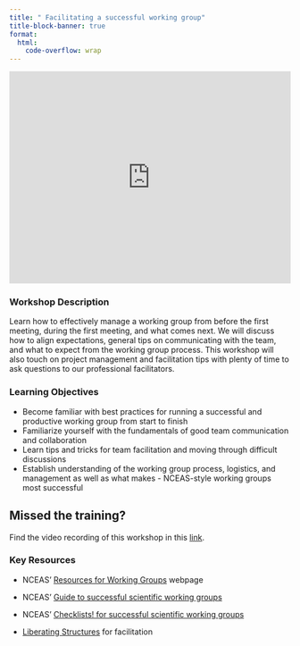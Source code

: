 ```yaml
---
title: " Facilitating a successful working group"
title-block-banner: true
format:
  html:
    code-overflow: wrap
---
```



<div style="display: flex; justify-content: center;"> 
<iframe width="560" height="380" src="https://docs.google.com/presentation/d/1VCRV2htljOrSUkW3Fvjl2rwkm-TNR-9LRn-tS2_2CGY/preview?" frameborder="0" allowfullscreen></iframe>
</div> 

### Workshop Description {.unnumbered}

Learn how to effectively manage a working group from before the first meeting, during the first meeting, and what comes next. We will discuss how to align expectations, general tips on communicating with the team, and what to expect from the working group process. This workshop will also touch on project management and facilitation tips with plenty of time to ask questions to our professional facilitators.

### Learning Objectives {.unnumbered}

-   Become familiar with best practices for running a successful and productive working group from start to finish
-   Familiarize yourself with the fundamentals of good team communication and collaboration
-   Learn tips and tricks for team facilitation and moving through difficult discussions
-   Establish understanding of the working group process, logistics, and management as well as what makes - NCEAS-style working groups most successful

:::callout-important
## Missed the training?

Find the video recording of this workshop in this [link](https://drive.google.com/file/d/1-aJMTq5c6hjfG51A8bkL5uJZNLEs71we/view?usp=sharing).

:::


### Key Resources {.unnumbered}

-   NCEAS’ [Resources for Working Groups](https://www.nceas.ucsb.edu/working-group-resources) webpage

-   NCEAS’ [Guide to successful scientific working groups](https://docs.google.com/document/d/1HupL2BNiew-L3LdqOFSD85_qpMdPB7I_zXeXly0tuPY/edit)

-   NCEAS’ [Checklists! for successful scientific working groups](https://docs.google.com/document/d/1HupL2BNiew-L3LdqOFSD85_qpMdPB7I_zXeXly0tuPY/edit)

-   [Liberating Structures](https://www.liberatingstructures.com/ls-menu) for facilitation 
